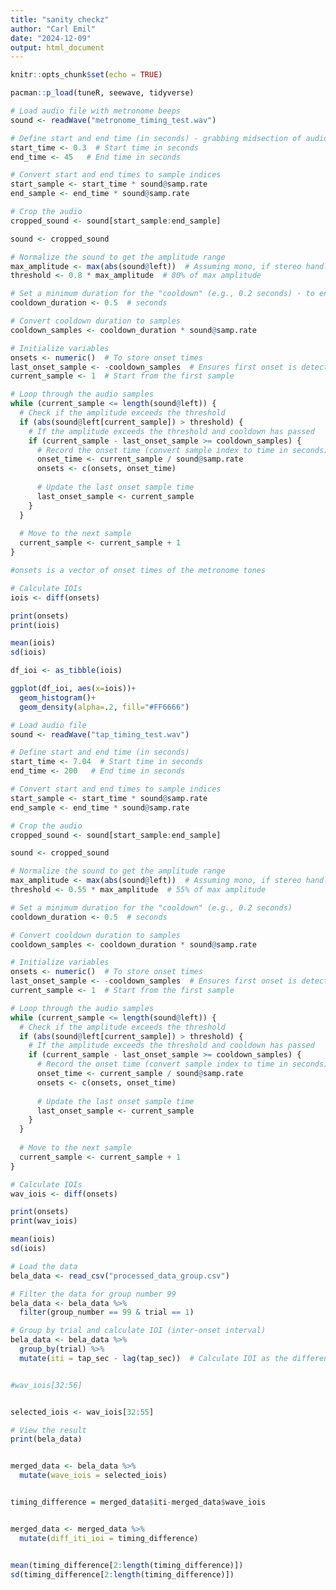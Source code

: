 ```yaml
---
title: "sanity checkz"
author: "Carl Emil"
date: "2024-12-09"
output: html_document
---
```


```r
knitr::opts_chunk$set(echo = TRUE)
```

```r
pacman::p_load(tuneR, seewave, tidyverse)
```

```r
# Load audio file with metronome beeps 
sound <- readWave("metronome_timing_test.wav")

# Define start and end time (in seconds) - grabbing midsection of audiofile (remove very end and beginning)
start_time <- 0.3  # Start time in seconds
end_time <- 45   # End time in seconds

# Convert start and end times to sample indices
start_sample <- start_time * sound@samp.rate
end_sample <- end_time * sound@samp.rate

# Crop the audio
cropped_sound <- sound[start_sample:end_sample]

sound <- cropped_sound

# Normalize the sound to get the amplitude range
max_amplitude <- max(abs(sound@left))  # Assuming mono, if stereo handle both channels - 
threshold <- 0.8 * max_amplitude  # 80% of max amplitude

# Set a minimum duration for the "cooldown" (e.g., 0.2 seconds) - to ensure detection of each tone only once 
cooldown_duration <- 0.5  # seconds

# Convert cooldown duration to samples
cooldown_samples <- cooldown_duration * sound@samp.rate

# Initialize variables
onsets <- numeric()  # To store onset times
last_onset_sample <- -cooldown_samples  # Ensures first onset is detected
current_sample <- 1  # Start from the first sample

# Loop through the audio samples
while (current_sample <= length(sound@left)) {
  # Check if the amplitude exceeds the threshold
  if (abs(sound@left[current_sample]) > threshold) {
    # If the amplitude exceeds the threshold and cooldown has passed
    if (current_sample - last_onset_sample >= cooldown_samples) {
      # Record the onset time (convert sample index to time in seconds)
      onset_time <- current_sample / sound@samp.rate
      onsets <- c(onsets, onset_time)
      
      # Update the last onset sample time
      last_onset_sample <- current_sample
    }
  }
  
  # Move to the next sample
  current_sample <- current_sample + 1
}
```

```r
#onsets is a vector of onset times of the metronome tones

# Calculate IOIs
iois <- diff(onsets)

print(onsets)
print(iois)

mean(iois)
sd(iois)

df_ioi <- as_tibble(iois)

ggplot(df_ioi, aes(x=iois))+
  geom_histogram()+
  geom_density(alpha=.2, fill="#FF6666") 
```



```r
# Load audio file
sound <- readWave("tap_timing_test.wav")

# Define start and end time (in seconds)
start_time <- 7.04  # Start time in seconds
end_time <- 200   # End time in seconds

# Convert start and end times to sample indices
start_sample <- start_time * sound@samp.rate
end_sample <- end_time * sound@samp.rate

# Crop the audio
cropped_sound <- sound[start_sample:end_sample]

sound <- cropped_sound

# Normalize the sound to get the amplitude range
max_amplitude <- max(abs(sound@left))  # Assuming mono, if stereo handle both channels
threshold <- 0.55 * max_amplitude  # 55% of max amplitude

# Set a minimum duration for the "cooldown" (e.g., 0.2 seconds)
cooldown_duration <- 0.5  # seconds

# Convert cooldown duration to samples
cooldown_samples <- cooldown_duration * sound@samp.rate

# Initialize variables
onsets <- numeric()  # To store onset times
last_onset_sample <- -cooldown_samples  # Ensures first onset is detected
current_sample <- 1  # Start from the first sample

# Loop through the audio samples
while (current_sample <= length(sound@left)) {
  # Check if the amplitude exceeds the threshold
  if (abs(sound@left[current_sample]) > threshold) {
    # If the amplitude exceeds the threshold and cooldown has passed
    if (current_sample - last_onset_sample >= cooldown_samples) {
      # Record the onset time (convert sample index to time in seconds)
      onset_time <- current_sample / sound@samp.rate
      onsets <- c(onsets, onset_time)
      
      # Update the last onset sample time
      last_onset_sample <- current_sample
    }
  }
  
  # Move to the next sample
  current_sample <- current_sample + 1
}

# Calculate IOIs
wav_iois <- diff(onsets)

print(onsets)
print(wav_iois)

mean(iois)
sd(iois)
```

```r
# Load the data
bela_data <- read_csv("processed_data_group.csv")

# Filter the data for group number 99
bela_data <- bela_data %>% 
  filter(group_number == 99 & trial == 1)

# Group by trial and calculate IOI (inter-onset interval)
bela_data <- bela_data %>% 
  group_by(trial) %>% 
  mutate(iti = tap_sec - lag(tap_sec))  # Calculate IOI as the difference from the previous tap


#wav_iois[32:56]


selected_iois <- wav_iois[32:55]

# View the result
print(bela_data)


merged_data <- bela_data %>%
  mutate(wave_iois = selected_iois)


timing_difference = merged_data$iti-merged_data$wave_iois


merged_data <- merged_data %>%
  mutate(diff_iti_ioi = timing_difference)


mean(timing_difference[2:length(timing_difference)])
sd(timing_difference[2:length(timing_difference)])
```

